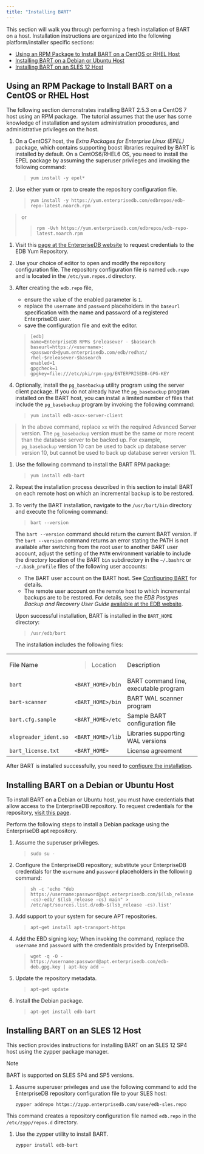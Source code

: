 ```yaml
---
title: "Installing BART"
---
```


<div id="installing_bart" class="registered_link"></div>

This section will walk you through performing a fresh installation of BART on a host. Installation instructions are organized into the following platform/installer specific sections:

-   [Using an RPM Package to Install BART on a CentOS or RHEL Host](#installing_bart_using_an_rpm_package)
-   [Installing BART on a Debian or Ubuntu Host](#installing-bart-on-a-debian-or-ubuntu-host)
-   [Installing BART on an SLES 12 Host](#installing-bart-on-an-sles-12-host)

<div id="installing_bart_using_an_rpm_package" class="registered_link"></div>

## Using an RPM Package to Install BART on a CentOS or RHEL Host

The following section demonstrates installing BART 2.5.3 on a CentOS 7 host using an RPM package.  The tutorial assumes that the user has some knowledge of installation and system administration procedures, and administrative privileges on the host.

1.  On a CentOS7 host, the *Extra Packages for Enterprise Linux (EPEL)* package, which contains supporting boost libraries required by BART is installed by default. On a CentOS6/RHEL6 OS, you need to install the EPEL package by assuming the superuser privileges and invoking the following command:

    > ```
    > yum install -y epel*
    > ```

2.  Use either yum or rpm to create the repository configuration file.

    > ```
    > yum install -y https://yum.enterprisedb.com/edbrepos/edb-repo-latest.noarch.rpm
    > ```

> or
>
> > ```
> > rpm -Uvh https://yum.enterprisedb.com/edbrepos/edb-repo-latest.noarch.rpm
> > ```

1.  Visit this [page at the EnterpriseDB website](https://www.enterprisedb.com/repository-access-request/) to request credentials to the EDB Yum Repository.

2.  Use your choice of editor to open and modify the repository configuration file. The repository configuration file is named `edb.repo` and is located in the `/etc/yum.repos.d` directory.

3.  After creating the `edb.repo` file,

    -   ensure the value of the enabled parameter is `1`.
    -   replace the `username` and `password` placeholders in the `baseurl` specification with the name and password of a registered EnterpriseDB user.
    -   save the configuration file and exit the editor.

    > ```
    > [edb]
    > name=EnterpriseDB RPMs $releasever - $basearch
    > baseurl=https://<username>:<password>@yum.enterprisedb.com/edb/redhat/
    > rhel-$releasever-$basearch
    > enabled=1
    > gpgcheck=1
    > gpgkey=file:///etc/pki/rpm-gpg/ENTERPRISEDB-GPG-KEY
    > ```

4.  Optionally, install the `pg_basebackup` utility program using the server client package. If you do not already have the `pg_basebackup` program installed on the BART host, you can install a limited number of files that include the `pg_basebackup` program by invoking the following command:

    > ```
    > yum install edb-asxx-server-client
    > ```

> In the above command, replace `xx` with the required Advanced Server version. The `pg_basebackup` version must be the same or more recent than the database server to be backed up. For example, `pg_basebackup` version 10 can be used to back up database server version 10, but cannot be used to back up database server version 11.

1.  Use the following command to install the BART RPM package:

    > ```
    > yum install edb-bart
    > ```

2.  Repeat the installation process described in this section to install BART on each remote host on which an incremental backup is to be restored.

3.  To verify the BART installation, navigate to the `/usr/bart/bin` directory and execute the following command:

    > ```
    > bart --version
    > ```

    The `bart --version` command should return the current BART version. If the `bart --version` command returns an error stating the PATH is not available after switching from the root user to another BART user account, adjust the setting of the `PATH` environment variable to include the directory location of the BART `bin` subdirectory in the `~/.bashrc` or `~/.bash_profile` files of the following user accounts:

    -   The BART user account on the BART host. See [Configuring BART](03_configuration/#path) for details.
    -   The remote user account on the remote host to which incremental backups are to be restored. For details, see the *EDB Postgres Backup and Recovery User Guide* [available at the EDB website](https://www.enterprisedb.com/edb-docs/).

    Upon successful installation, BART is installed in the `BART_HOME` directory:

    > `/usr/edb/bart`

    The installation includes the following files:

<table><colgroup><col style="width: 31%" /><col style="width: 22%" /><col style="width: 45%" /></colgroup><tbody><tr class="odd"><td>File Name</td><td><blockquote><p>Location</p></blockquote></td><td>Description</td></tr><tr class="even"><td><code>bart</code></td><td><code>&lt;BART_HOME&gt;/bin</code></td><td>BART command line, executable program</td></tr><tr class="odd"><td><code>bart-scanner</code></td><td><code>&lt;BART_HOME&gt;/bin</code></td><td>BART WAL scanner program</td></tr><tr class="even"><td><code>bart.cfg.sample</code></td><td><code>&lt;BART_HOME&gt;/etc</code></td><td>Sample BART configuration file</td></tr><tr class="odd"><td><code>xlogreader_ident.so</code></td><td><code>&lt;BART_HOME&gt;/lib</code></td><td>Libraries supporting WAL versions</td></tr><tr class="even"><td><code>bart_license.txt</code></td><td><code>&lt;BART_HOME&gt;</code></td><td>License agreement</td></tr></tbody></table>

After BART is installed successfully, you need to [configure the installation](03_configuration/#configuration).

<div id="installing_bart_on_a_debian_or_ubuntu_host" class="registered_link"></div>

## Installing BART on a Debian or Ubuntu Host

To install BART on a Debian or Ubuntu host, you must have credentials that allow access to the EnterpriseDB repository. To request credentials for the repository, [visit this page](https://www.enterprisedb.com/repository-access-request).

Perform the following steps to install a Debian package using the EnterpriseDB apt repository.

1.  Assume the superuser privileges.

    > ```
    > sudo su -
    > ```

2.  Configure the EnterpriseDB repository; substitute your EnterpriseDB credentials for the `username` and `password` placeholders in the following command:

    > ```
    > sh -c 'echo "deb https://username:password@apt.enterprisedb.com/$(lsb_release -cs)-edb/ $(lsb_release -cs) main" > /etc/apt/sources.list.d/edb-$(lsb_release -cs).list'
    > ```

3.  Add support to your system for secure APT repositories.

    > ```
    > apt-get install apt-transport-https
    > ```

4.  Add the EBD signing key; When invoking the command, replace the `username` and `password` with the credentials provided by EnterpriseDB.

    > ```
    > wget -q -O - https://username:password@apt.enterprisedb.com/edb-deb.gpg.key | apt-key add –
    > ```

5.  Update the repository metadata.

    > ```
    > apt-get update
    > ```

6.  Install the Debian package.

    > ```
    > apt-get install edb-bart
    > ```

<div id="installing_bart_on_an_sles_12_host" class="registered_link"></div>

## Installing BART on an SLES 12 Host

This section provides instructions for installing BART on an SLES 12 SP4 host using the zypper package manager.

<div class="note">

<div class="title">

Note

</div>

BART is supported on SLES SP4 and SP5 versions.

</div>

1.  Assume superuser privileges and use the following command to add the EnterpriseDB repository configuration file to your SLES host:

    ```
    zypper addrepo https://zypp.enterprisedb.com/suse/edb-sles.repo
    ```

This command creates a repository configuration file named `edb.repo` in the `/etc/zypp/repos.d` directory.

1.  Use the zypper utility to install BART.

    ```
    zypper install edb-bart
    ```
